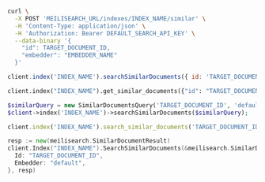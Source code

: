 <CodeGroup>

```bash cURL
curl \
  -X POST 'MEILISEARCH_URL/indexes/INDEX_NAME/similar' \
  -H 'Content-Type: application/json' \
  -H 'Authorization: Bearer DEFAULT_SEARCH_API_KEY' \
  --data-binary '{
    "id": TARGET_DOCUMENT_ID,
    "embedder": "EMBEDDER_NAME"
  }'
```

```javascript JS
client.index('INDEX_NAME').searchSimilarDocuments({ id: 'TARGET_DOCUMENT_ID', embedder: 'default' })
```

```python Python
client.index("INDEX_NAME").get_similar_documents({"id": "TARGET_DOCUMENT_ID", "embedder": "default"})
```

```php PHP
$similarQuery = new SimilarDocumentsQuery('TARGET_DOCUMENT_ID', 'default');
$client->index('INDEX_NAME')->searchSimilarDocuments($similarQuery);
```

```ruby Ruby
client.index('INDEX_NAME').search_similar_documents('TARGET_DOCUMENT_ID', embedder: 'default')
```

```go Go
resp := new(meilisearch.SimilarDocumentResult)
client.Index("INDEX_NAME").SearchSimilarDocuments(&meilisearch.SimilarDocumentQuery{
  Id: "TARGET_DOCUMENT_ID",
  Embedder: "default",
}, resp)
```
</CodeGroup>